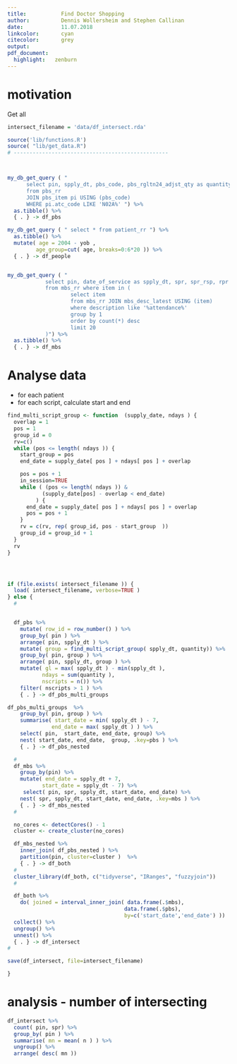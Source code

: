 ```yaml
---
title:           Find Doctor Shopping
author:          Dennis Wollersheim and Stephen Callinan
date:            11.07.2018
linkcolor:       cyan
citecolor:       grey
output:
pdf_document:
  highlight:   zenburn
---
```


\tableofcontents

# motivation 

Get all 

```r

intersect_filename = 'data/df_intersect.rda'

source('lib/functions.R')
source( "lib/get_data.R")
# -------------------------------------------------



my_db_get_query ( " 
      select pin, spply_dt, pbs_code, pbs_rgltn24_adjst_qty as quantity
      from pbs_rr 
      JOIN pbs_item pi USING (pbs_code) 
      WHERE pi.atc_code LIKE 'N02A%' ") %>%
  as.tibble() %>% 
  { . } -> df_pbs

my_db_get_query ( " select * from patient_rr ") %>%
  as.tibble() %>% 
  mutate( age = 2004 - yob , 
         age_group=cut( age, breaks=0:6*20 )) %>%
  { . } -> df_people


my_db_get_query ( " 
            select pin, date_of_service as spply_dt, spr, spr_rsp, rpr
            from mbs_rr where item in (
                    select item
                    from mbs_rr JOIN mbs_desc_latest USING (item)
                    where description like '%attendance%'
                    group by 1
                    order by count(*) desc
                    limit 20
            )") %>%
  as.tibble() %>% 
  { . } -> df_mbs

```

# Analyse data 

  - for each patient
  - for each script, calculate start and end

```r

find_multi_script_group <- function  (supply_date, ndays ) {
  overlap = 1
  pos = 1
  group_id = 0
  rv=c()
  while (pos <= length( ndays )) {
    start_group = pos
    end_date = supply_date[ pos ] + ndays[ pos ] + overlap

    pos = pos + 1
    in_session=TRUE
    while ( (pos <= length( ndays )) &
           (supply_date[pos] - overlap < end_date) 
         ) {
      end_date = supply_date[ pos ] + ndays[ pos ] + overlap
      pos = pos + 1
    }
    rv = c(rv, rep( group_id, pos - start_group  ))
    group_id = group_id + 1
  }
  rv
}




if (file.exists( intersect_filename )) {
  load( intersect_filename, verbose=TRUE )
} else {
  #


  df_pbs %>%
    mutate( row_id = row_number() ) %>%
    group_by( pin ) %>%
    arrange( pin, spply_dt ) %>%
    mutate( group = find_multi_script_group( spply_dt, quantity)) %>%
    group_by( pin, group ) %>%
    arrange( pin, spply_dt, group ) %>% 
    mutate( gl = max( spply_dt ) - min(spply_dt ), 
           ndays = sum(quantity ),
           nscripts = n()) %>%
    filter( nscripts > 1 ) %>% 
    { . } -> df_pbs_multi_groups

df_pbs_multi_groups  %>%
    group_by( pin, group ) %>%
    summarise( start_date = min( spply_dt ) - 7, 
              end_date = max( spply_dt ) ) %>%
    select( pin,  start_date, end_date, group) %>% 
    nest( start_date, end_date,  group, .key=pbs ) %>%
    { . } -> df_pbs_nested

  #
  df_mbs %>%
    group_by(pin) %>%
    mutate( end_date = spply_dt + 7,
           start_date = spply_dt - 7) %>%
     select( pin, spr, spply_dt, start_date, end_date) %>% 
    nest( spr, spply_dt, start_date, end_date, .key=mbs ) %>%
    { . } -> df_mbs_nested
  #

  no_cores <- detectCores() - 1
  cluster <- create_cluster(no_cores)

  df_mbs_nested %>%
    inner_join( df_pbs_nested ) %>% 
    partition(pin, cluster=cluster )  %>%
    { . } -> df_both
  #
  cluster_library(df_both, c("tidyverse", "IRanges", "fuzzyjoin"))
  #

  df_both %>%
    do( joined = interval_inner_join( data.frame(.$mbs), 
                                     data.frame(.$pbs), 
                                     by=c('start_date','end_date') ))  %>%
  collect() %>%
  ungroup() %>%
  unnest() %>% 
  { . } -> df_intersect
#

save(df_intersect, file=intersect_filename)

}
```

# analysis - number of intersecting

```r

df_intersect %>%
  count( pin, spr) %>%
  group_by( pin ) %>%
  summarise( mn = mean( n ) ) %>%
  ungroup() %>%
  arrange( desc( mn ))



```
